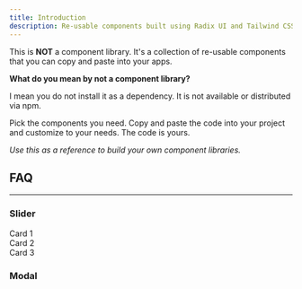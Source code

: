 ```yaml
---
title: Introduction
description: Re-usable components built using Radix UI and Tailwind CSS.
---
```




This is **NOT** a component library. It's a collection of re-usable components that you can copy and paste into your apps.

**What do you mean by not a component library?**

I mean you do not install it as a dependency. It is not available or distributed via npm.

Pick the components you need. Copy and paste the code into your project and customize to your needs. The code is yours.

_Use this as a reference to build your own component libraries._

## FAQ


<Accordion />


<hr/>

### Slider

<Slider>
  <div class="bg-white">Card 1</div>
  <div class="bg-red-200">Card 2</div>
  <div class="bg-blue-200">Card 3</div>
</Slider>


### Modal

